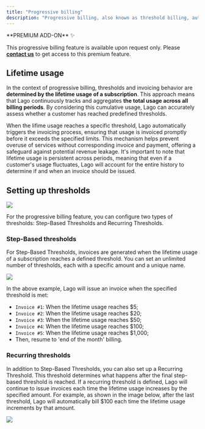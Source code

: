 ```yaml
---
title: "Progressive billing"
description: "Progressive billing, also known as threshold billing, automatically triggers an invoice when a customer's cumulative usage reaches predefined thresholds. This method ensures that customers cannot exceed certain usage limits without ensuring payment is received, reducing the risk of unpaid services or fraud."
---
```


<Info>
**PREMIUM ADD-ON** ✨

This progressive billing feature is available upon request only. Please **[contact us](mailto:hello@getlago.com)** to get access to this premium feature.
</Info>

## Lifetime usage
In the context of progressive billing, thresholds and invoicing behavior are **determined by the lifetime usage of a subscription**. 
This approach means that Lago continuously tracks and aggregates **the total usage across all billing periods**. 
By considering this cumulative usage, Lago can accurately assess whether a customer has reached predefined thresholds.

When the lifime usage reaches a specific threshold, Lago automatically triggers the invoicing process, ensuring that usage is invoiced promptly before it exceeds the specified limits. This mechanism helps prevent overuse of services without corresponding invoice and payment, offering a safeguard against potential revenue leakage. 
It's important to note that lifetime usage is persistent across periods, meaning that even if a customer's usage fluctuates, Lago will account for the entire history to determine if and when an invoice should be issued.

## Setting up thresholds

<Frame caption="Setting up thresholds">
  <img src="/guide/plans/images/progressive-billing-setting-up-thresholds.png" />
</Frame>

For the progressive billing feature, you can configure two types of thresholds: Step-Based Thresholds and Recurring Thresholds.

### Step-Based thresholds
For Step-Based Thresholds, invoices are generated when the lifetime usage of a subscription reaches a defined threshold. 
You can set an unlimited number of thresholds, each with a specific amount and a unique name.

<Frame caption="Defining step-based thresholds">
  <img src="/guide/plans/images/progressive-billing-step-thresholds.png" />
</Frame>

In the above example, Lago will issue an invoice when the specified threshold is met:

- `Invoice #1`: When the lifetime usage reaches $5;
- `Invoice #2`: When the lifetime usage reaches $20;
- `Invoice #3`: When the lifetime usage reaches $50;
- `Invoice #4`: When the lifetime usage reaches $100;
- `Invoice #5`: When the lifetime usage reaches $1,000;
- Then, resume to 'end of the month' billing.

### Recurring thresholds
In addition to Step-Based Thresholds, you can also set up a Recurring Threshold. This threshold determines what happens after the final step-based threshold is reached. 
If a recurring threshold is defined, Lago will continue to issue invoices each time the lifetime usage increases by the specified amount. 
For example, as shown in the image below, after the last threshold, Lago will automatically bill $100 each time the lifetime usage increments by that amount.

<Frame caption="Defining step-based thresholds">
  <img src="/guide/plans/images/progressive-billing-recurring-threshold.png" />
</Frame>
